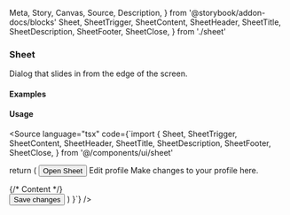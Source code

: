   Meta,
  Story,
  Canvas,
  Source,
  Description,
} from '@storybook/addon-docs/blocks'
  Sheet,
  SheetTrigger,
  SheetContent,
  SheetHeader,
  SheetTitle,
  SheetDescription,
  SheetFooter,
  SheetClose,
} from './sheet'

<Meta of={SheetStories} />

### Sheet

Dialog that slides in from the edge of the screen.

#### Examples

<Canvas>
  <Story of={SheetStories.Right} />
</Canvas>

<Canvas>
  <Story of={SheetStories.Left} />
</Canvas>

<Canvas>
  <Story of={SheetStories.Top} />
</Canvas>

<Canvas>
  <Story of={SheetStories.Bottom} />
</Canvas>

#### Usage

<Source language="tsx" code={`import {
  Sheet,
  SheetTrigger,
  SheetContent,
  SheetHeader,
  SheetTitle,
  SheetDescription,
  SheetFooter,
  SheetClose,
} from '@/components/ui/sheet'

  return (
    <Sheet>
      <SheetTrigger asChild>
        <Button variant="outline">Open Sheet</Button>
      </SheetTrigger>
      <SheetContent>
        <SheetHeader>
          <SheetTitle>Edit profile</SheetTitle>
          <SheetDescription>
            Make changes to your profile here.
          </SheetDescription>
        </SheetHeader>
        <div className="grid gap-4 py-4">
          {/* Content */}
        </div>
        <SheetFooter>
          <SheetClose asChild>
            <Button type="submit">Save changes</Button>
          </SheetClose>
        </SheetFooter>
      </SheetContent>
    </Sheet>
  )
}`} />
